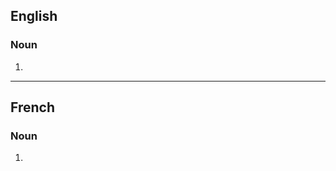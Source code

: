 ==English==

===Noun===
{{head|en|noun plural form}}

# {{plural of|spoliation|lang=en}}

----

==French==

===Noun===
{{head|fr|noun plural form|g=f}}

# {{plural of|spoliation|lang=fr}}